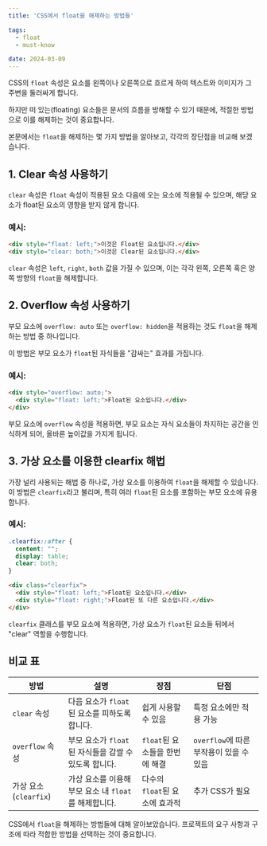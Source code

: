 ```yaml
---
title: 'CSS에서 float을 해제하는 방법들'

tags:
  - float
  - must-know

date: 2024-03-09
---
```


CSS의 `float` 속성은 요소를 왼쪽이나 오른쪽으로 흐르게 하여 텍스트와 이미지가 그 주변을 둘러싸게 합니다. 

하지만 떠 있는(floating) 요소들은 문서의 흐름을 방해할 수 있기 때문에, 적절한 방법으로 이를 해제하는 것이 중요합니다. 

본문에서는 `float`을 해제하는 몇 가지 방법을 알아보고, 각각의 장단점을 비교해 보겠습니다.

## 1. Clear 속성 사용하기

`clear` 속성은 `float` 속성이 적용된 요소 다음에 오는 요소에 적용될 수 있으며, 해당 요소가 float된 요소의 영향을 받지 않게 합니다.

### 예시:

```html
<div style="float: left;">이것은 Float된 요소입니다.</div>
<div style="clear: both;">이것은 Clear된 요소입니다.</div>
```

`clear` 속성은 `left`, `right`, `both` 값을 가질 수 있으며, 이는 각각 왼쪽, 오른쪽 혹은 양쪽 방향의 `float`을 해제합니다.

## 2. Overflow 속성 사용하기

부모 요소에 `overflow: auto` 또는 `overflow: hidden`을 적용하는 것도 `float`을 해제하는 방법 중 하나입니다. 

이 방법은 부모 요소가 `float`된 자식들을 "감싸는" 효과를 가집니다.

### 예시:

```html
<div style="overflow: auto;">
  <div style="float: left;">Float된 요소입니다.</div>
</div>
```

부모 요소에 `overflow` 속성을 적용하면, 부모 요소는 자식 요소들이 차지하는 공간을 인식하게 되어, 올바른 높이값을 가지게 됩니다.

## 3. 가상 요소를 이용한 clearfix 해법

가장 널리 사용되는 해법 중 하나로, 가상 요소를 이용하여 `float`을 해제할 수 있습니다. 이 방법은 `clearfix`라고 불리며, 특히 여러 `float`된 요소를 포함하는 부모 요소에 유용합니다.

### 예시:

```css
.clearfix::after {
  content: "";
  display: table;
  clear: both;
}
```

```html
<div class="clearfix">
  <div style="float: left;">Float된 요소입니다.</div>
  <div style="float: right;">Float된 또 다른 요소입니다.</div>
</div>
```

`clearfix` 클래스를 부모 요소에 적용하면, 가상 요소가 `float`된 요소들 뒤에서 "clear" 역할을 수행합니다.

## 비교 표

| 방법               | 설명                                        | 장점                   | 단점                   |
|------------------|-------------------------------------------|----------------------|----------------------|
| `clear` 속성         | 다음 요소가 `float`된 요소를 피하도록 합니다.           | 쉽게 사용할 수 있음        | 특정 요소에만 적용 가능      |
| `overflow` 속성     | 부모 요소가 `float`된 자식들을 감쌀 수 있도록 합니다.    | `float`된 요소들을 한번에 해결 | `overflow`에 따른 부작용이 있을 수 있음 |
| 가상 요소(`clearfix`) | 가상 요소를 이용해 부모 요소 내 `float`를 해제합니다. | 다수의 `float`된 요소에 효과적 | 추가 CSS가 필요            |

CSS에서 `float`을 해제하는 방법들에 대해 알아보았습니다. 프로젝트의 요구 사항과 구조에 따라 적합한 방법을 선택하는 것이 중요합니다.
